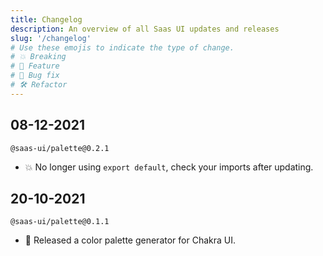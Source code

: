 ```yaml
---
title: Changelog
description: An overview of all Saas UI updates and releases
slug: '/changelog'
# Use these emojis to indicate the type of change.
# 💥 Breaking
# 🚀 Feature
# 🐛 Bug fix
# 🛠 Refactor
---
```


## 08-12-2021

`@saas-ui/palette@0.2.1`

- 💥 No longer using `export default`, check your imports after updating.

## 20-10-2021

`@saas-ui/palette@0.1.1`

- 🚀 Released a color palette generator for Chakra UI.
